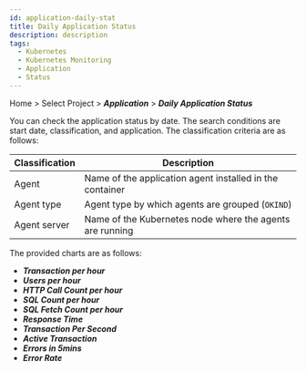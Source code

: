 ```yaml
---
id: application-daily-stat
title: Daily Application Status
description: description
tags:
  - Kubernetes
  - Kubernetes Monitoring
  - Application
  - Status
---
```


Home > Select Project > **_Application_** > **_Daily Application Status_**

<ImgLang img='whatap_kubernetes_application_daily_app_stat_1.png' desc='Daily Application Status' />

You can check the application status by date. The search conditions are start date, classification, and application. The classification criteria are as follows:

| Classification          | Description                                                      |
| ----------------------- | ---------------------------------------------------------------- |
| Agent                   | Name of the application agent installed in the container         |
| Agent type              | Agent type by which agents are grouped (`OKIND`)                 |
| Agent server            | Name of the Kubernetes node where the agents are running         |

The provided charts are as follows:

- **_Transaction per hour_**
- **_Users per hour_**
- **_HTTP Call Count per hour_**
- **_SQL Count per hour_**
- **_SQL Fetch Count per hour_**
- **_Response Time_**
- **_Transaction Per Second_**
- **_Active Transaction_**
- **_Errors in 5mins_**
- **_Error Rate_**

